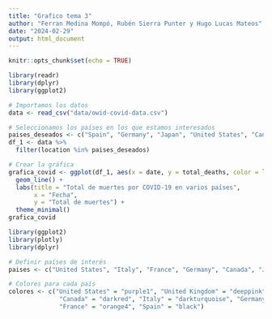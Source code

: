 ```yaml
---
title: "Grafico tema 3"
author: "Ferran Medina Mompó, Rubén Sierra Punter y Hugo Lucas Mateos"
date: "2024-02-29"
output: html_document
---
```


```r
knitr::opts_chunk$set(echo = TRUE)
```

```r
library(readr)
library(dplyr)
library(ggplot2)

# Importamos los datos
data <- read_csv("data/owid-covid-data.csv")

# Seleccionamos los países en los que estamos interesados
paises_deseados <- c("Spain", "Germany", "Japan", "United States", "Canada", "France", "Italy", "United Kingdom")
df_1 <- data %>%
  filter(location %in% paises_deseados)

# Crear la gráfica
grafica_covid <- ggplot(df_1, aes(x = date, y = total_deaths, color = location)) + 
  geom_line() +
  labs(title = "Total de muertes por COVID-19 en varios países",
       x = "Fecha",
       y = "Total de muertes") +
  theme_minimal()
grafica_covid

```

```r
library(ggplot2)
library(plotly)
library(dplyr)

# Definir países de interés
paises <- c("United States", "Italy", "France", "Germany", "Canada", "Japan", "United Kingdom", "Spain")

# Colores para cada país
colores <- c("United States" = "purple1", "United Kingdom" = "deeppink", "Japan" = "azure4", 
              "Canada" = "darkred", "Italy" = "darkturquoise", "Germany" = "chartreuse4", 
              "France" = "orange4", "Spain" = "black")



```
